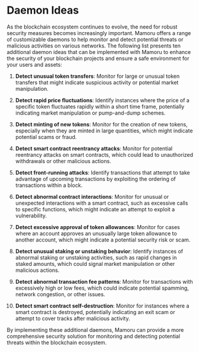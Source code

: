 # Daemon Ideas
As the blockchain ecosystem continues to evolve, the need for robust security measures becomes increasingly important. Mamoru offers a range of customizable daemons to help monitor and detect potential threats or malicious activities on various networks. The following list presents ten additional daemon ideas that can be implemented with Mamoru to enhance the security of your blockchain projects and ensure a safe environment for your users and assets:

1. **Detect unusual token transfers**: Monitor for large or unusual token transfers that might indicate suspicious activity or potential market manipulation.

2. **Detect rapid price fluctuations**: Identify instances where the price of a specific token fluctuates rapidly within a short time frame, potentially indicating market manipulation or pump-and-dump schemes.

3. **Detect minting of new tokens**: Monitor for the creation of new tokens, especially when they are minted in large quantities, which might indicate potential scams or fraud.

4. **Detect smart contract reentrancy attacks**: Monitor for potential reentrancy attacks on smart contracts, which could lead to unauthorized withdrawals or other malicious actions.

5. **Detect front-running attacks**: Identify transactions that attempt to take advantage of upcoming transactions by exploiting the ordering of transactions within a block.

6. **Detect abnormal contract interactions**: Monitor for unusual or unexpected interactions with a smart contract, such as excessive calls to specific functions, which might indicate an attempt to exploit a vulnerability.

7. **Detect excessive approval of token allowances**: Monitor for cases where an account approves an unusually large token allowance to another account, which might indicate a potential security risk or scam.

8. **Detect unusual staking or unstaking behavior**: Identify instances of abnormal staking or unstaking activities, such as rapid changes in staked amounts, which could signal market manipulation or other malicious actions.

9. **Detect abnormal transaction fee patterns**: Monitor for transactions with excessively high or low fees, which could indicate potential spamming, network congestion, or other issues.

10. **Detect smart contract self-destruction**: Monitor for instances where a smart contract is destroyed, potentially indicating an exit scam or attempt to cover tracks after malicious activity.

By implementing these additional daemons, Mamoru can provide a more comprehensive security solution for monitoring and detecting potential threats within the blockchain ecosystem.